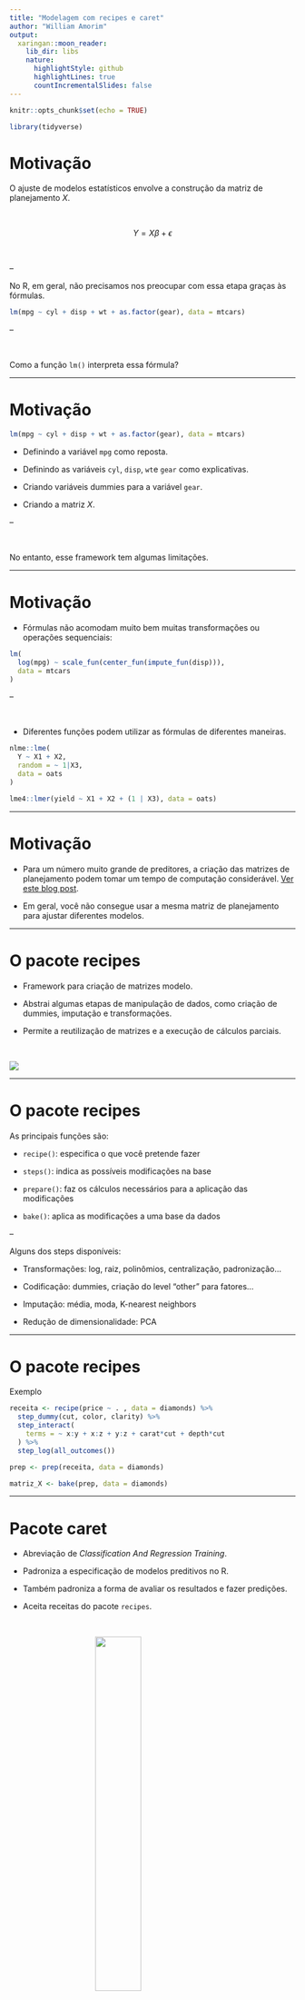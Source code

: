 ```yaml
---
title: "Modelagem com recipes e caret"
author: "William Amorim"
output:
  xaringan::moon_reader:
    lib_dir: libs
    nature:
      highlightStyle: github
      highlightLines: true
      countIncrementalSlides: false
---
```


```r
knitr::opts_chunk$set(echo = TRUE)
```

```r
library(tidyverse)
```

# Motivação

O ajuste de modelos estatísticos envolve a construção da matriz de planejamento $X$.

<br>

$$
Y = X\beta + \epsilon
$$

<br>

--

No R, em geral, não precisamos nos preocupar com essa etapa graças às fórmulas.


```r
lm(mpg ~ cyl + disp + wt + as.factor(gear), data = mtcars)
```

--

<br>

Como a função `lm()` interpreta essa fórmula?

---

# Motivação

```r
lm(mpg ~ cyl + disp + wt + as.factor(gear), data = mtcars)
```

- Definindo a variável `mpg` como reposta.

- Definindo as variáveis `cyl`, `disp`, `wt`e `gear` como explicativas.

- Criando variáveis dummies para a variável `gear`.

- Criando a matriz $X$.

--

<br>

No entanto, esse framework tem algumas limitações.

---

# Motivação

- Fórmulas não acomodam muito bem muitas transformações ou operações sequenciais:

```r
lm(
  log(mpg) ~ scale_fun(center_fun(impute_fun(disp))), 
  data = mtcars
)
```

--

<br>

- Diferentes funções podem utilizar as fórmulas de diferentes maneiras.

```r
nlme::lme(
  Y ~ X1 + X2, 
  random = ~ 1|X3,
  data = oats
)

lme4::lmer(yield ~ X1 + X2 + (1 | X3), data = oats)
```

---

# Motivação

- Para um número muito grande de preditores, a criação das matrizes de planejamento podem tomar um tempo de computação considerável. [Ver este blog post](https://rviews.rstudio.com/2017/03/01/the-r-formula-method-the-bad-parts/).


- Em geral, você não consegue usar a mesma matriz de planejamento para ajustar diferentes modelos.

---

# O pacote recipes

- Framework para criação de matrizes modelo.

- Abstrai algumas etapas de manipulação de dados, como criação de dummies, imputação e transformações.

- Permite a reutilização de matrizes e a execução de cálculos parciais.

<br>

<img src="https://raw.githubusercontent.com/tidymodels/recipes/master/recipes_hex_thumb.png" style="display: block; margin-left: auto; margin-right: auto "></img>

---

# O pacote recipes

As principais funções são:

- `recipe()`: especifica o que você pretende fazer

- `steps()`: indica as possíveis modificações na base

- `prepare()`: faz os cálculos necessários para a aplicação das modificações

- `bake()`: aplica as modificações a uma base da dados

--

Alguns dos steps disponíveis:

- Transformações: log, raiz, polinômios, centralização, padronização...

- Codificação: dummies, criação do level "other" para fatores...

- Imputação: média, moda, K-nearest neighbors

- Redução de dimensionalidade: PCA

---

# O pacote recipes

Exemplo

```r
receita <- recipe(price ~ . , data = diamonds) %>%
  step_dummy(cut, color, clarity) %>%
  step_interact(
    terms = ~ x:y + x:z + y:z + carat*cut + depth*cut
  ) %>% 
  step_log(all_outcomes())

prep <- prep(receita, data = diamonds)

matriz_X <- bake(prep, data = diamonds)
```



---

# Pacote caret

- Abreviação de _Classification And Regression Training_.

- Padroniza a especificação de modelos preditivos no R.

- Também padroniza a forma de avaliar os resultados e fazer predições.

- Aceita receitas do pacote `recipes`.

<br>

<img src="https://upload.wikimedia.org/wikipedia/commons/b/b5/A_Ariel_view_of_Carot.jpg" style="display: block; margin-left: auto; margin-right: auto; width: 40%"></img>

---

# O pacote caret

Inclui funções para:

- separação dos dados
- <s>pré-processamento</s> (utilizaremos o `recipes`)
- seleção de variáveis
- tuning e validação cruzada
- estimação de importância de variáveis

Todas criadas de forma padronizada.


